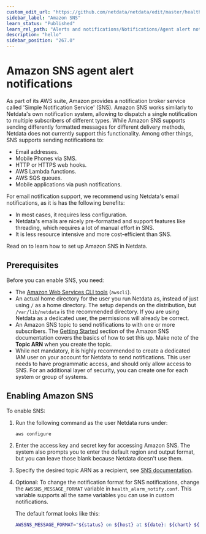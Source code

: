 ```yaml
---
custom_edit_url: "https://github.com/netdata/netdata/edit/master/health/notifications/awssns/README.md"
sidebar_label: "Amazon SNS"
learn_status: "Published"
learn_rel_path: "Alerts and notifications/Notifications/Agent alert notifications"
description: "hello"
sidebar_position: "267.0"
---
```



# Amazon SNS agent alert notifications

As part of its AWS suite, Amazon provides a notification broker service called 'Simple Notification Service' (SNS). Amazon SNS works similarly to Netdata's own notification system, allowing to dispatch a single notification to multiple subscribers of different types. While Amazon SNS supports sending differently formatted messages for different delivery methods, Netdata does not currently support this functionality.
Among other things, SNS supports sending notifications to:

-   Email addresses.
-   Mobile Phones via SMS.
-   HTTP or HTTPS web hooks.
-   AWS Lambda functions.
-   AWS SQS queues.
-   Mobile applications via push notifications.

For email notification support, we recommend using Netdata's email notifications, as it is has the following benefits:

- In most cases, it requires less configuration.
- Netdata's emails are nicely pre-formatted and support features like threading, which requires a lot of manual effort in SNS.
- It is less resource intensive and more cost-efficient than SNS. 

Read on to learn how to set up Amazon SNS in Netdata.

## Prerequisites

Before you can enable SNS, you need:

-   The [Amazon Web Services CLI tools](https://docs.aws.amazon.com/cli/latest/userguide/getting-started-install.html) (`awscli`).
-   An actual home directory for the user you run Netdata as, instead of just using `/` as a home directory. The setup depends on the distribution, but `/var/lib/netdata` is the recommended directory. If you are using Netdata as a dedicated user, the permissions will already be correct.
-   An Amazon SNS topic to send notifications to with one or more subscribers. The [Getting Started](https://docs.aws.amazon.com/sns/latest/dg/sns-getting-started.html) section of the Amazon SNS documentation covers the basics of how to set this up. Make note of the **Topic ARN** when you create the topic.
-   While not mandatory, it is highly recommended to create a dedicated IAM user on your account for Netdata to send notifications. This user needs to have programmatic access, and should only allow access to SNS. For an additional layer of security, you can create one for each system or group of systems.

## Enabling Amazon SNS

To enable SNS:
1. Run the following command as the user Netdata runs under:
   ```
   aws configure
   ```
2. Enter the access key and secret key for accessing Amazon SNS. The system also prompts you to enter the default region and output format, but you can leave those blank because Netdata doesn't use them.

3. Specify the desired topic ARN as a recipient, see [SNS documentation](https://docs.aws.amazon.com/AmazonCloudWatch/latest/monitoring/US_SetupSNS.html#set-up-sns-topic-cli).
4. Optional: To change the notification format for SNS notifications, change the `AWSSNS_MESSAGE_FORMAT` variable in `health_alarm_notify.conf`. 
This variable supports all the same variables you can use in custom notifications.

   The default format looks like this: 
   ```bash
   AWSSNS_MESSAGE_FORMAT="${status} on ${host} at ${date}: ${chart} ${value_string}"
   ```
   
